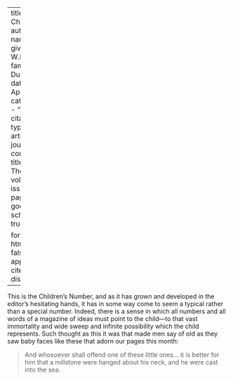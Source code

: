 
---
title: 'Of Children'
author:
  - name:
      given: W.E.B.
      family: Du Bois
date: Apr. 1912
categories: 
  - ""
citation: 
  type: article-journal
  container-title: The Crisis
  volume: 4
  issue: 6
  page: 287
google-scholar: true

format:
  html:
    toc: false
    appendix-cite-as: display
---



This is the Children's Number, and as it has grown and developed in the
editor's hesitating hands, it has in some way come to seem a typical
rather than a special number. Indeed, there is a sense in which all
numbers and all words of a magazine of ideas must point to the
child---to that vast immortality and wide sweep and infinite possibility
which the child represents. Such thought as this it was that made men
say of old as they saw baby faces like these that adorn our pages this
month:

> And whosoever shall offend one of these little ones... it is better for him that a millstone were hanged about his neck, and he were cast into the sea.


